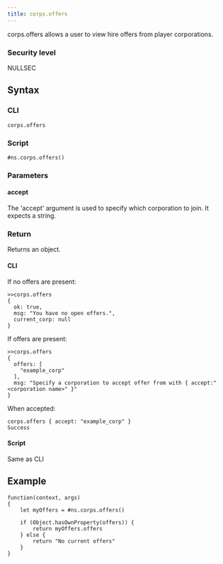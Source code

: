 ```yaml
---
title: corps.offers
---
```


corps.offers allows a user to view hire offers from player corporations.

### Security level

NULLSEC

## Syntax

### CLI

```
corps.offers
```

### Script

```
#ns.corps.offers()
```

### Parameters

#### accept

The 'accept' argument is used to specify which corporation to join. It expects a string.

### Return

Returns an object.

#### CLI

If no offers are present:

```
>>corps.offers
{
  ok: true,
  msg: "You have no open offers.",
  current_corp: null
}
```

If offers are present:

```
>>corps.offers
{
  offers: [
    "example_corp"
  ],
  msg: "Specify a corporation to accept offer from with { accept:"
<corporation name>" }"
}
```

When accepted:

```
corps.offers { accept: "example_corp" }
Success
```

#### Script

Same as CLI

## Example

```
function(context, args)
{
	let myOffers = #ns.corps.offers()

	if (Object.hasOwnProperty(offers)) {
		return myOffers.offers
	} else {
		return "No current offers"
	}
}
```
